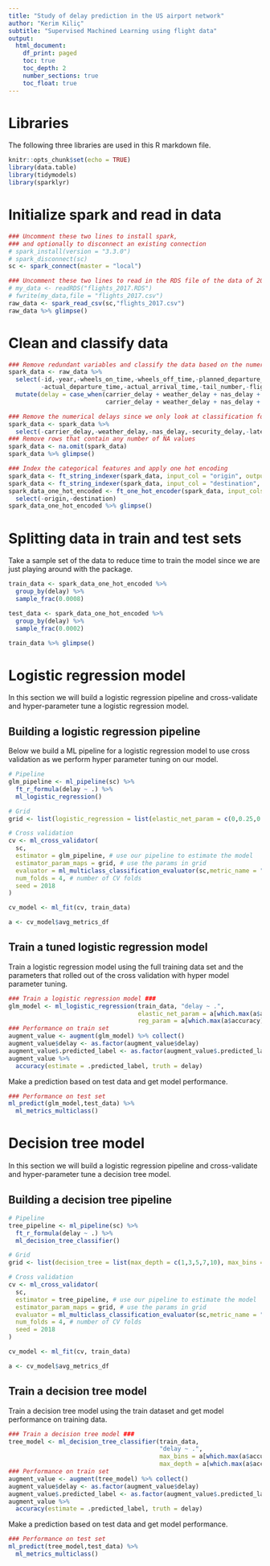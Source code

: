 ```yaml
---
title: "Study of delay prediction in the US airport network"
author: "Kerim Kiliç"
subtitle: "Supervised Machined Learning using flight data"
output:
  html_document:
    df_print: paged
    toc: true
    toc_depth: 2
    number_sections: true
    toc_float: true
---
```


# Libraries

The following three libraries are used in this R markdown file.

```r
knitr::opts_chunk$set(echo = TRUE)
library(data.table)
library(tidymodels)
library(sparklyr)
```

# Initialize spark and read in data

```r
### Uncomment these two lines to install spark, 
### and optionally to disconnect an existing connection
# spark_install(version = "3.3.0")
# spark_disconnect(sc)
sc <- spark_connect(master = "local")

### Uncomment these two lines to read in the RDS file of the data of 2017
# my_data <- readRDS("flights_2017.RDS")
# fwrite(my_data,file = "flights_2017.csv")
raw_data <- spark_read_csv(sc,"flights_2017.csv")
raw_data %>% glimpse()
```

# Clean and classify data

```r
### Remove redundant variables and classify the data based on the numerical delays
spark_data <- raw_data %>%
  select(-id,-year,-wheels_on_time,-wheels_off_time,-planned_departure_time,-planned_arrival_time,
         -actual_departure_time,-actual_arrival_time,-tail_number,-flight_number,-carrier) %>%
  mutate(delay = case_when(carrier_delay + weather_delay + nas_delay + security_delay + late_aircraft_delay > 0 ~ "1",
                           carrier_delay + weather_delay + nas_delay + security_delay + late_aircraft_delay == 0 ~ "0"))

### Remove the numerical delays since we only look at classification for now
spark_data <- spark_data %>%
  select(-carrier_delay,-weather_delay,-nas_delay,-security_delay,-late_aircraft_delay)
### Remove rows that contain any number of NA values
spark_data <- na.omit(spark_data)
spark_data %>% glimpse()

### Index the categorical features and apply one hot encoding
spark_data <- ft_string_indexer(spark_data, input_col = "origin", output_col = "origin_ind")
spark_data <- ft_string_indexer(spark_data, input_col = "destination", output_col = "destination_ind")
spark_data_one_hot_encoded <- ft_one_hot_encoder(spark_data, input_cols = c("origin_ind","destination_ind"), output_cols = c("origin_out","destination_out")) %>%
  select(-origin,-destination)
spark_data_one_hot_encoded %>% glimpse()
```

# Splitting data in train and test sets

Take a sample set of the data to reduce time to train the model since we are just playing around with the package.

```r
train_data <- spark_data_one_hot_encoded %>%
  group_by(delay) %>%
  sample_frac(0.0008)

test_data <- spark_data_one_hot_encoded %>%
  group_by(delay) %>%
  sample_frac(0.0002)

train_data %>% glimpse()
```

# Logistic regression model

In this section we will build a logistic regression pipeline and cross-validate and hyper-parameter tune a logistic regression model.

## Building a logistic regression pipeline 

Below we build a ML pipeline for a logistic regression model to use cross validation as we perform hyper parameter tuning on our model.

```r
# Pipeline
glm_pipeline <- ml_pipeline(sc) %>%
  ft_r_formula(delay ~ .) %>%
  ml_logistic_regression()

# Grid
grid <- list(logistic_regression = list(elastic_net_param = c(0,0.25,0.5,0.75,1), reg_param = c(0,0.25,0.5,0.75,1)))

# Cross validation
cv <- ml_cross_validator(
  sc,
  estimator = glm_pipeline, # use our pipeline to estimate the model
  estimator_param_maps = grid, # use the params in grid
  evaluator = ml_multiclass_classification_evaluator(sc,metric_name = "accuracy"), # how to evaluate the CV
  num_folds = 4, # number of CV folds
  seed = 2018
)

cv_model <- ml_fit(cv, train_data)

a <- cv_model$avg_metrics_df
```


## Train a tuned logistic regression model

Train a logistic regression model using the full training data set and the parameters that rolled out of the cross validation with hyper model parameter tuning.

```r
### Train a logistic regression model ###
glm_model <- ml_logistic_regression(train_data, "delay ~ .",
                                    elastic_net_param = a[which.max(a$accuracy),"elastic_net_param_1"],
                                    reg_param = a[which.max(a$accuracy),"reg_param_1"])
### Performance on train set
augment_value <- augment(glm_model) %>% collect()
augment_value$delay <- as.factor(augment_value$delay)
augment_value$.predicted_label <- as.factor(augment_value$.predicted_label)
augment_value %>%
  accuracy(estimate = .predicted_label, truth = delay)
```

Make a prediction based on test data and get model performance.

```r
### Performance on test set
ml_predict(glm_model,test_data) %>%
  ml_metrics_multiclass()
```

# Decision tree model

In this section we will build a logistic regression pipeline and cross-validate and hyper-parameter tune a decision tree model.

## Building a decision tree pipeline

```r
# Pipeline
tree_pipeline <- ml_pipeline(sc) %>%
  ft_r_formula(delay ~ .) %>%
  ml_decision_tree_classifier()

# Grid
grid <- list(decision_tree = list(max_depth = c(1,3,5,7,10), max_bins = 317))

# Cross validation
cv <- ml_cross_validator(
  sc,
  estimator = tree_pipeline, # use our pipeline to estimate the model
  estimator_param_maps = grid, # use the params in grid
  evaluator = ml_multiclass_classification_evaluator(sc,metric_name = "accuracy"), # how to evaluate the CV
  num_folds = 4, # number of CV folds
  seed = 2018
)

cv_model <- ml_fit(cv, train_data)

a <- cv_model$avg_metrics_df
```


## Train a decision tree model

Train a decision tree model using the train dataset and get model performance on training data.

```r
### Train a decision tree model ###
tree_model <- ml_decision_tree_classifier(train_data, 
                                          "delay ~ .", 
                                          max_bins = a[which.max(a$accuracy),"max_bins_1"],
                                          max_depth = a[which.max(a$accuracy),"max_depth_1"])
### Performance on train set
augment_value <- augment(tree_model) %>% collect()
augment_value$delay <- as.factor(augment_value$delay)
augment_value$.predicted_label <- as.factor(augment_value$.predicted_label)
augment_value %>%
  accuracy(estimate = .predicted_label, truth = delay)
```

Make a prediction based on test data and get model performance.

```r
### Performance on test set
ml_predict(tree_model,test_data) %>%
  ml_metrics_multiclass()
```